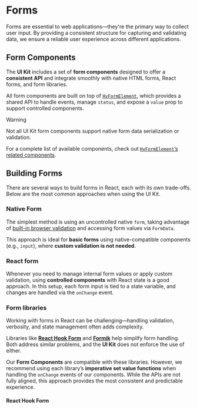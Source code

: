 
# Forms

Forms are essential to web applications—they're the primary way to collect user input. By providing a consistent structure for capturing and validating data, we ensure a reliable user experience across different applications.

## Form Components

The **UI Kit** includes a set of **form components** designed to offer a **consistent API** and integrate smoothly with native HTML forms, React forms, and form libraries.

All form components are built on top of [`HvFormElement`](/components/form-element), which provides a shared API to handle events, manage `status`, and expose a `value` prop to support controlled components.

> [!WARNING]
>
> Not all UI Kit form components support native form data serialization or
> validation.

For a complete list of available components, check out [`HvFormElement`’s related components](/components/form-element#related-components).

## Building Forms

There are several ways to build forms in React, each with its own trade-offs. Below are the most common approaches when using the UI Kit.

### Native Form

The simplest method is using an uncontrolled native `form`, taking advantage of [built-in browser validation](https://developer.mozilla.org/en-US/docs/Learn/Forms/Form_validation#using_built-in_form_validation) and accessing form values via `FormData`.

This approach is ideal for **basic forms** using native-compatible components (e.g., `input`), where **custom validation is not needed**.

<CodeBlock code={nativeFormCode} layout="expandable" />

### React form

Whenever you need to manage internal form values or apply custom validation, using **controlled components** with React state is a good approach. In this setup, each form input is tied to a state variable, and changes are handled via the `onChange` event.

<CodeBlock code={reactFormCode} layout="expandable" />

### Form libraries

Working with forms in React can be challenging—handling validation, verbosity, and state management often adds complexity.

Libraries like **[React Hook Form](https://react-hook-form.com/)** and **[Formik](https://formik.org/)** help simplify form handling. Both address similar problems, and the **UI Kit** does not enforce the use of either.

Our **Form Components** are compatible with these libraries. However, we recommend using each library’s **imperative set value functions** when handling the `onChange` events of our components. While the APIs are not fully aligned, this approach provides the most consistent and predictable experience.

#### React Hook Form

<CodeBlock code={reactHookFormCode} layout="expandable" />
